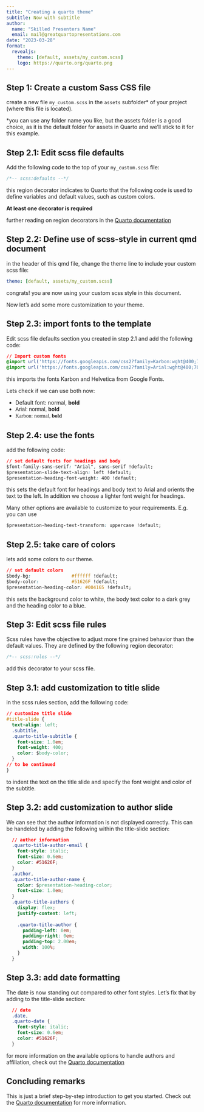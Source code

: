 ```yaml
---
title: "Creating a quarto theme"
subtitle: Now with subtitle
author: 
  name: "Skilled Presenters Name"
  email: mail@greatquartopresentations.com
date: "2023-03-28"
format: 
  revealjs: 
    theme: [default, assets/my_custom.scss]
    logo: https://quarto.org/quarto.png
---
```




## Step 1: Create a custom Sass CSS file

create a new file `my_custom.scss` in the `assets` subfolder* of your project (where this file is located).

::: footer
*you can use any folder name you like, but the assets folder is a good choice, as it is the default folder for assets in Quarto and we'll stick to it for this example.
:::



## Step 2.1: Edit scss file defaults

Add the following code to the top of your `my_custom.scss` file:

``` css
/*-- scss:defaults --*/
```
this region decorator indicates to Quarto that the following code is used to define variables and default values, such as custom colors.

**At least one decorator is required**

::: footer
further reading on region decorators in the [Quarto documentation](https://quarto.org/docs/output-formats/html-themes-more.html)
:::


## Step 2.2: Define use of scss-style in current qmd document

in the header of this qmd file, change the theme line to include your custom scss file:

``` yaml
theme: [default, assets/my_custom.scss]
```
congrats! you are now using your custom scss style in this document. 

Now let's add some more customization to your theme.



## Step 2.3: import fonts to the template

Edit scss file defaults section you created in step 2.1 and add the following code:

``` css
// Import custom fonts
@import url('https://fonts.googleapis.com/css2?family=Karbon:wght@400;700&display=swap');
@import url('https://fonts.googleapis.com/css2?family=Arial:wght@400;700&display=swap');

```
this imports the fonts Karbon and Helvetica from Google Fonts. 

Lets check if we can use both now:

* Default font: normal, **bold**
* [Arial: normal, **bold**]{style="font-family: Arial"} 
* [Karbon: normal, **bold**]{style="font-family: Karbon"}

## Step 2.4: use the fonts

add the following code:
``` css
// set default fonts for headings and body 
$font-family-sans-serif: "Arial", sans-serif !default;
$presentation-slide-text-align: left !default;
$presentation-heading-font-weight: 400 !default;
```
this sets the default font for headings and body text to Arial and orients the text to the left.
In addition we choose a lighter font weight for headings.

Many other options are available to customize to your requirements. E.g. you can use
``` css
$presentation-heading-text-transform: uppercase !default;
```

## Step 2.5: take care of colors
lets add some colors to our theme.
``` css
// set default colors 
$body-bg:               #ffffff !default;
$body-color:            #51626F !default;
$presentation-heading-color: #004165 !default;
```
this sets the background color to white, the body text color to a dark grey and the heading color to a blue.


## Step 3: Edit scss file rules

Scss rules have the objective to adjust more fine grained behavior than the default values.
They are defined by the following region decorator:
``` css
/*-- scss:rules --*/
```
add this decorator to your scss file.


## Step 3.1: add customization to title slide

in the scss rules section, add the following code:
``` css
// customize title slide
#title-slide {
  text-align: left;
  .subtitle, 
  .quarto-title-subtitle {
    font-size: 1.0em;
    font-weight: 400;
    color: $body-color;
  }
// to be continued
}
```
to indent the text on the title slide and specify the font weight and color of the subtitle.


## Step 3.2: add customization to author slide

We can see that the author information is not displayed correctly.
This can be handeled by adding the following within the title-slide section:
``` css
  // author information
  .quarto-title-author-email {
    font-style: italic;
    font-size: 0.6em;
    color: #51626F;
  }
  .author, 
  .quarto-title-author-name {
    color: $presentation-heading-color;
    font-size: 1.0em;
  }
  .quarto-title-authors {
    display: flex;
    justify-content: left;
  
    .quarto-title-author {
      padding-left: 0em;
      padding-right: 0em;
      padding-top: 2.00em;
      width: 100%;
    }
  }
```

## Step 3.3: add date formatting

The date is now standing out compared to other font styles. Let's fix that by adding to the title-slide section:
``` css
  // date
  .date, 
  .quarto-date {
    font-style: italic;
    font-size: 0.6em;
    color: #51626F;
  }
```

for more information on the available options to handle authors and affiliation, check out the [Quarto documentation](https://quarto.org/docs/journals/authors.html)





## Concluding remarks
This is just a brief step-by-step introduction to get you started. Check out the [Quarto documentation](https://quarto.org/docs/output-formats/html-themes.html) for more information.

